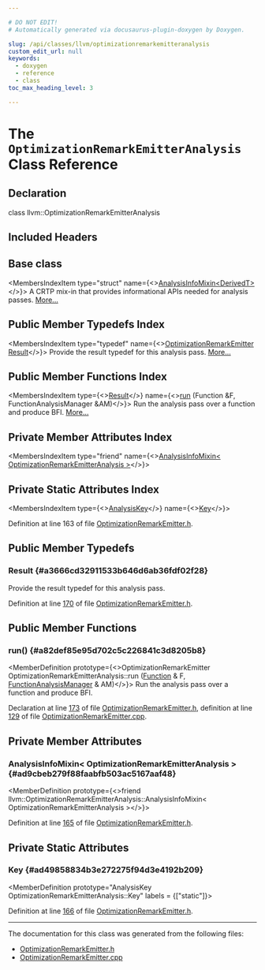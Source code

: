 ```yaml
---

# DO NOT EDIT!
# Automatically generated via docusaurus-plugin-doxygen by Doxygen.

slug: /api/classes/llvm/optimizationremarkemitteranalysis
custom_edit_url: null
keywords:
  - doxygen
  - reference
  - class
toc_max_heading_level: 3

---
```





# The `OptimizationRemarkEmitterAnalysis` Class Reference

<DoxygenPage pluginConfig={pluginConfig}>



## Declaration

<CodeBlock>class llvm::OptimizationRemarkEmitterAnalysis</CodeBlock>

## Included Headers

<IncludesList>
<IncludesListItem
  filePath="llvm/Analysis/OptimizationRemarkEmitter.h"
  permalink="/docs/api/files/include/include/llvm/include/llvm/analysis/optimizationremarkemitter-h"
  isLocal="true" />
</IncludesList>

## Base class

<MembersIndex>

<MembersIndexItem
  type="struct"
  name={<><a href="/docs/api/structs/llvm/analysisinfomixin">AnalysisInfoMixin&lt;DerivedT&gt;</a></>}>
A CRTP mix-in that provides informational APIs needed for analysis passes. <a href="/docs/api/structs/llvm/analysisinfomixin/#details">More...</a>
</MembersIndexItem>

</MembersIndex>

## Public Member Typedefs Index

<MembersIndex>

<MembersIndexItem
  type="typedef"
  name={<><a href="/docs/api/classes/llvm/optimizationremarkemitter">OptimizationRemarkEmitter</a> <a href="#a3666cd32911533b646d6ab36fdf02f28">Result</a></>}>
Provide the result typedef for this analysis pass. <a href="#a3666cd32911533b646d6ab36fdf02f28">More...</a>
</MembersIndexItem>

</MembersIndex>

## Public Member Functions Index

<MembersIndex>

<MembersIndexItem
  type={<><a href="#a3666cd32911533b646d6ab36fdf02f28">Result</a></>}
  name={<><a href="#a82def85e95d702c5c226841c3d8205b8">run</a> (Function &amp;F, FunctionAnalysisManager &amp;AM)</>}>
Run the analysis pass over a function and produce BFI. <a href="#a82def85e95d702c5c226841c3d8205b8">More...</a>
</MembersIndexItem>

</MembersIndex>

## Private Member Attributes Index

<MembersIndex>

<MembersIndexItem
  type="friend"
  name={<><a href="#ad9cbeb279f88faabfb503ac5167aaf48">AnalysisInfoMixin&lt; OptimizationRemarkEmitterAnalysis &gt;</a></>}>
</MembersIndexItem>

</MembersIndex>

## Private Static Attributes Index

<MembersIndex>

<MembersIndexItem
  type={<><a href="/docs/api/structs/llvm/analysiskey">AnalysisKey</a></>}
  name={<><a href="#ad49858834b3e272275f94d3e4192b209">Key</a></>}>
</MembersIndexItem>

</MembersIndex>


Definition at line 163 of file <a href="/docs/api/files/include/include/llvm/include/llvm/analysis/optimizationremarkemitter-h">OptimizationRemarkEmitter.h</a>.

<SectionDefinition>

## Public Member Typedefs

### Result {#a3666cd32911533b646d6ab36fdf02f28}

<MemberDefinition
  prototype="typedef OptimizationRemarkEmitter llvm::OptimizationRemarkEmitterAnalysis::Result">
Provide the result typedef for this analysis pass.

Definition at line <a href="/docs/api/files/include/include/llvm/include/llvm/analysis/optimizationremarkemitter-h/#l00170">170</a> of file <a href="/docs/api/files/include/include/llvm/include/llvm/analysis/optimizationremarkemitter-h">OptimizationRemarkEmitter.h</a>.
</MemberDefinition>

</SectionDefinition>

<SectionDefinition>

## Public Member Functions

### run() {#a82def85e95d702c5c226841c3d8205b8}

<MemberDefinition
  prototype={<>OptimizationRemarkEmitter OptimizationRemarkEmitterAnalysis::run (<a href="/docs/api/classes/llvm/function">Function</a> &amp; F, <a href="/docs/api/namespaces/llvm/#adce09a5a0de0e3177eb00e932734af2f">FunctionAnalysisManager</a> &amp; AM)</>}>
Run the analysis pass over a function and produce BFI.

Declaration at line <a href="/docs/api/files/include/include/llvm/include/llvm/analysis/optimizationremarkemitter-h/#l00173">173</a> of file <a href="/docs/api/files/include/include/llvm/include/llvm/analysis/optimizationremarkemitter-h">OptimizationRemarkEmitter.h</a>, definition at line <a href="/docs/api/files/lib/lib/analysis/optimizationremarkemitter-cpp/#l00129">129</a> of file <a href="/docs/api/files/lib/lib/analysis/optimizationremarkemitter-cpp">OptimizationRemarkEmitter.cpp</a>.
</MemberDefinition>

</SectionDefinition>

<SectionDefinition>

## Private Member Attributes

### AnalysisInfoMixin&lt; OptimizationRemarkEmitterAnalysis &gt; {#ad9cbeb279f88faabfb503ac5167aaf48}

<MemberDefinition
  prototype={<>friend llvm::OptimizationRemarkEmitterAnalysis::AnalysisInfoMixin&lt; OptimizationRemarkEmitterAnalysis &gt;</>}>

Definition at line <a href="/docs/api/files/include/include/llvm/include/llvm/analysis/optimizationremarkemitter-h/#l00165">165</a> of file <a href="/docs/api/files/include/include/llvm/include/llvm/analysis/optimizationremarkemitter-h">OptimizationRemarkEmitter.h</a>.
</MemberDefinition>

</SectionDefinition>

<SectionDefinition>

## Private Static Attributes

### Key {#ad49858834b3e272275f94d3e4192b209}

<MemberDefinition
  prototype="AnalysisKey OptimizationRemarkEmitterAnalysis::Key"
  labels = {["static"]}>

Definition at line <a href="/docs/api/files/include/include/llvm/include/llvm/analysis/optimizationremarkemitter-h/#l00166">166</a> of file <a href="/docs/api/files/include/include/llvm/include/llvm/analysis/optimizationremarkemitter-h">OptimizationRemarkEmitter.h</a>.
</MemberDefinition>

</SectionDefinition>

<hr/>

The documentation for this class was generated from the following files:

<ul>
<li><a href="/docs/api/files/include/include/llvm/include/llvm/analysis/optimizationremarkemitter-h">OptimizationRemarkEmitter.h</a></li>
<li><a href="/docs/api/files/lib/lib/analysis/optimizationremarkemitter-cpp">OptimizationRemarkEmitter.cpp</a></li>
</ul>

</DoxygenPage>
